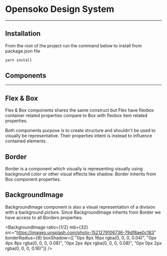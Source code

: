 
# Opensoko Design System
---
## Installation
From the root of the project run the command below to install from package.json file
```sh
yarn install
```

## Components
---

## Flex & Box

Flex & Box components shares the same construct but Flex have flexbox container related properties
compare to Box with flexbox item related properties.

Both components purpose is to create structure and shouldn't be used to visually be representative.
Their properties intent is instead to influence contained elements.

<Flex flexWrap="wrap">
  <Box w={1} py={16}>
    <Border bg="#0083FF" p={1} borderRadius={2} />
  </Box>

  <Box w={1/2} py={16} pr={8}>
    <Border bg="#56CCF2" p={1} borderRadius={2} />
  </Box>
  <Box w={1/2} py={16} pl={8}>
    <Border bg="#56CCF2" p={1} borderRadius={2} />
  </Box>

  <Box w={1/3} py={16} pr={8}>
    <Border bg="#0083FF" p={1} borderRadius={2} />
  </Box>
  <Box w={1/3} py={16} px={8}>
    <Border bg="#0083FF" p={1} borderRadius={2} />
  </Box>
  <Box w={1/3} py={16} pl={8}>
    <Border bg="#0083FF" p={1} borderRadius={2} />
  </Box>

  <Box w={1/4} py={16} pr={8}>
    <Border bg="#56CCF2" p={1} borderRadius={2} />
  </Box>
  <Box w={1/4} py={16} px={8}>
    <Border bg="#56CCF2" p={1} borderRadius={2} />
  </Box>
  <Box w={1/4} py={16} px={8}>
    <Border bg="#56CCF2" p={1} borderRadius={2} />
  </Box>
  <Box w={1/4} py={16} pl={8}>
    <Border bg="#56CCF2" p={1} borderRadius={2} />
  </Box>
</Flex>


## Border
Border is a component which visually is representing visually using background color or other
visual effects like shadow. Border inherits from Box component properties.

<Flex>
  <Box w={1/2} pr={8}>
    <Border w={1} p={128} bg="#0083FF" borderRadius={8} boxShadow={[
              "0px 8px 16px rgba(0, 0, 0, 0.04)",
              "0px 4px 8px rgba(0, 0, 0, 0.08)",
              "0px 2px 4px rgba(0, 0, 0, 0.08)",
              "0px 0px 2px rgba(0, 0, 0, 0.16)"]} />
  </Box>
  <Box w={1/2} pl={8}>
    <Border w={1} p={128} bg="#56CCF2" borderRadius={8} />
  </Box>
</Flex>


## BackgroundImage
BackgroundImage component is also a visual representation of a division with a background picture.
Since BackgroundImage inherits from Border we have access to all Borders properties.

<BackgroundImage
  ratio={1/2} mb={32}
  src="https://images.unsplash.com/photo-1521279106736-79df8ae0c183"
  borderRadius={8} boxShadow={[
        "0px 8px 16px rgba(0, 0, 0, 0.04)",
        "0px 4px 8px rgba(0, 0, 0, 0.08)",
        "0px 2px 4px rgba(0, 0, 0, 0.08)",
        "0px 0px 2px rgba(0, 0, 0, 0.16)"]} />

<BackgroundImage
  ratio={1/3} borderRadius={8}
  src="https://images.unsplash.com/photo-1506269421513-e7dc9a2003af" />
  

